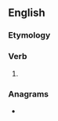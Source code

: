 ==English==

===Etymology===
{{suffix|fare|eth|lang=en}}

===Verb===
{{head|en|verb form}}

# {{en-archaic third-person singular of|fare}}

===Anagrams===
* {{anagrams|en|Father|afther|father|hafter|trefah}}